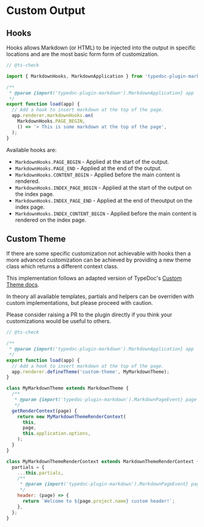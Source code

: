 
# Custom Output

## Hooks

Hooks allows Markdown (or HTML) to be injected into the output in specific locations and are the most basic form form of customization.

```js filename="local-plugins/custom-plugin.mjs"
// @ts-check

import { MarkdownHooks, MarkdownApplication } from 'typedoc-plugin-markdown';

/**
 * @param {import('typedoc-plugin-markdown').MarkdownApplication} app
 */
export function load(app) {
  // Add a hook to insert markdown at the top of the page.
  app.renderer.markdownHooks.on(
    MarkdownHooks.PAGE_BEGIN,
    () => '> This is some markdown at the top of the page',
  );
}
```

Available hooks are:

- `MarkdownHooks.PAGE_BEGIN` - Applied at the start of the output.
- `MarkdownHooks.PAGE_END` - Applied at the end of the output.
- `MarkdownHooks.CONTENT_BEGIN` - Applied before the main content is rendered.
- `MarkdownHooks.INDEX_PAGE_BEGIN` - Applied at the start of the output on the index page.
- `MarkdownHooks.INDEX_PAGE_END` - Applied at the end of theoutput on the index page.
- `MarkdownHooks.INDEX_CONTENT_BEGIN` - Applied before the main content is rendered on the index page.

## Custom Theme

If there are some specific customization not achievable with hooks then a more advanced customization can be achieved by providing a new theme class which returns a different context class.

This implementation follows an adapted version of TypeDoc's [Custom Theme docs](https://github.com/TypeStrong/typedoc/blob/master/internal-docs/custom-themes.md).

In theory all available templates, partials and helpers can be overriden with custom implementations, but please proceed with caution.

Please consider raising a PR to the plugin directly if you think your customizations would be useful to others.

```js filename="custom-plugin.mjs"
// @ts-check

/**
 * @param {import('typedoc-plugin-markdown').MarkdownApplication} app
 */
export function load(app) {
  // Add a hook to insert markdown at the top of the page.
  app.renderer.defineTheme('custom-theme', MyMarkdownTheme);
}

class MyMarkdownTheme extends MarkdownTheme {
  /**
   * @param {import('typedoc-plugin-markdown').MarkdownPageEvent} page
   */
  getRenderContext(page) {
    return new MyMarkdownThemeRenderContext(
      this,
      page,
      this.application.options,
    );
  }
}

class MyMarkdownThemeRenderContext extends MarkdownThemeRenderContext {
  partials = {
    ...this.partials,
    /**
     * @param {import('typedoc-plugin-markdown').MarkdownPageEvent} page
     */
    header: (page) => {
      return `Welcome to ${page.project.name} custom header!`;
    },
  };
}
```
